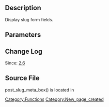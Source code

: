 == Description ==

Display slug form fields.

== Parameters ==

{{Parameter|$post|object||required}}

== Change Log ==

Since: [[Version 2.6|2.6]]

== Source File ==

post_slug_meta_box() is located in {{Trac|wp-admin/includes/meta-boxes.php}}

[[Category:Functions]]

[[Category:New_page_created]]